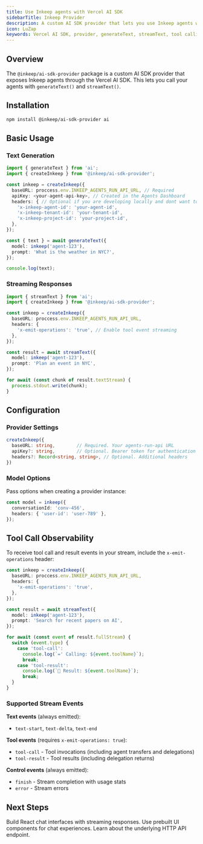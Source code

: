 ```yaml
---
title: Use Inkeep agents with Vercel AI SDK
sidebarTitle: Inkeep Provider
description: A custom AI SDK provider that lets you use Inkeep agents with generateText, streamText, and other AI SDK functions.
icon: LuZap
keywords: Vercel AI SDK, provider, generateText, streamText, tool calling, agents
---
```


## Overview

The `@inkeep/ai-sdk-provider` package is a custom AI SDK provider that exposes Inkeep agents through the Vercel AI SDK. This lets you call your agents with `generateText()` and `streamText()`.

## Installation

```bash
npm install @inkeep/ai-sdk-provider ai
```

## Basic Usage

### Text Generation

```typescript
import { generateText } from 'ai';
import { createInkeep } from '@inkeep/ai-sdk-provider';

const inkeep = createInkeep({
  baseURL: proccess.env.INKEEP_AGENTS_RUN_API_URL, // Required
  apiKey: <your-agent-api-key>, // Created in the Agents Dashboard
  headers: { // Optional if you are developing locally and dont want to use an api key
    'x-inkeep-agent-id': 'your-agent-id',
    'x-inkeep-tenant-id': 'your-tenant-id',
    'x-inkeep-project-id': 'your-project-id',
  },
});

const { text } = await generateText({
  model: inkeep('agent-123'),
  prompt: 'What is the weather in NYC?',
});

console.log(text);
```

### Streaming Responses

```typescript
import { streamText } from 'ai';
import { createInkeep } from '@inkeep/ai-sdk-provider';

const inkeep = createInkeep({
  baseURL: proccess.env.INKEEP_AGENTS_RUN_API_URL,
  headers: {
    'x-emit-operations': 'true', // Enable tool event streaming
  },
});

const result = await streamText({
  model: inkeep('agent-123'),
  prompt: 'Plan an event in NYC',
});

for await (const chunk of result.textStream) {
  process.stdout.write(chunk);
}
```

## Configuration

### Provider Settings

```typescript
createInkeep({
  baseURL: string,        // Required. Your agents-run-api URL
  apiKey?: string,        // Optional. Bearer token for authentication
  headers?: Record<string, string>, // Optional. Additional headers
})
```

### Model Options

Pass options when creating a provider instance:

```typescript
const model = inkeep({
  conversationId: 'conv-456',
  headers: { 'user-id': 'user-789' },
});
```

## Tool Call Observability

To receive tool call and result events in your stream, include the `x-emit-operations` header:

```typescript
const inkeep = createInkeep({
  baseURL: proccess.env.INKEEP_AGENTS_RUN_API_URL,
  headers: {
    'x-emit-operations': 'true',
  },
});

const result = await streamText({
  model: inkeep('agent-123'),
  prompt: 'Search for recent papers on AI',
});

for await (const event of result.fullStream) {
  switch (event.type) {
    case 'tool-call':
      console.log(`=' Calling: ${event.toolName}`);
      break;
    case 'tool-result':
      console.log(` Result: ${event.toolName}`);
      break;
  }
}
```

### Supported Stream Events

**Text events** (always emitted):
- `text-start`, `text-delta`, `text-end`

**Tool events** (requires `x-emit-operations: true`):
- `tool-call` - Tool invocations (including agent transfers and delegations)
- `tool-result` - Tool results (including delegation returns)

**Control events** (always emitted):
- `finish` - Stream completion with usage stats
- `error` - Stream errors

## Next Steps

<Cards>
  <Card title="useChat Hook" icon="LuCode" href="/talk-to-your-agents/vercel-ai-sdk/use-chat">
    Build React chat interfaces with streaming responses.
  </Card>
  <Card title="AI Elements" icon="LuPackage" href="/talk-to-your-agents/vercel-ai-sdk/ai-elements">
    Use prebuilt UI components for chat experiences.
  </Card>
  <Card title="Chat API" icon="LuNetwork" href="/talk-to-your-agents/chat-api">
    Learn about the underlying HTTP API endpoint.
  </Card>
</Cards>
